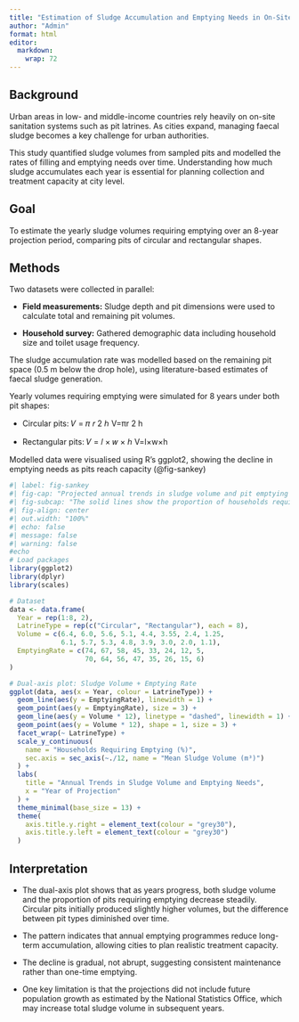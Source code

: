 ```yaml
---
title: "Estimation of Sludge Accumulation and Emptying Needs in On-Site Sanitation Systems: A Predictive Modelling Approach"
author: "Admin"
format: html
editor: 
  markdown: 
    wrap: 72
---
```


## Background

Urban areas in low- and middle-income countries rely heavily on on-site
sanitation systems such as pit latrines. As cities expand, managing
faecal sludge becomes a key challenge for urban authorities.

This study quantified sludge volumes from sampled pits and modelled the
rates of filling and emptying needs over time. Understanding how much
sludge accumulates each year is essential for planning collection and
treatment capacity at city level.

## Goal

To estimate the yearly sludge volumes requiring emptying over an 8-year
projection period, comparing pits of circular and rectangular shapes.

## Methods

Two datasets were collected in parallel:

-   **Field measurements:** Sludge depth and pit dimensions were used to
    calculate total and remaining pit volumes.

-   **Household survey:** Gathered demographic data including household
    size and toilet usage frequency.

The sludge accumulation rate was modelled based on the remaining pit
space (0.5 m below the drop hole), using literature-based estimates of
faecal sludge generation.

Yearly volumes requiring emptying were simulated for 8 years under both
pit shapes:

-   Circular pits: 𝑉 = 𝜋 𝑟 2 ℎ V=πr 2 h

-   Rectangular pits: 𝑉 = 𝑙 × 𝑤 × ℎ V=l×w×h

Modelled data were visualised using R's ggplot2, showing the decline in
emptying needs as pits reach capacity (@fig-sankey)

```r
#| label: fig-sankey
#| fig-cap: "Projected annual trends in sludge volume and pit emptying needs by latrine type over an eight-year period."
#| fig-subcap: "The solid lines show the proportion of households requiring pit emptying each year, while the dashed lines represent the mean sludge volume."
#| fig-align: center
#| out.width: "100%"
#| echo: false
#| message: false
#| warning: false
#echo
# Load packages
library(ggplot2)
library(dplyr)
library(scales)

# Dataset
data <- data.frame(
  Year = rep(1:8, 2),
  LatrineType = rep(c("Circular", "Rectangular"), each = 8),
  Volume = c(6.4, 6.0, 5.6, 5.1, 4.4, 3.55, 2.4, 1.25,
             6.1, 5.7, 5.3, 4.8, 3.9, 3.0, 2.0, 1.1),
  EmptyingRate = c(74, 67, 58, 45, 33, 24, 12, 5,
                   70, 64, 56, 47, 35, 26, 15, 6)
)

# Dual-axis plot: Sludge Volume + Emptying Rate
ggplot(data, aes(x = Year, colour = LatrineType)) +
  geom_line(aes(y = EmptyingRate), linewidth = 1) +
  geom_point(aes(y = EmptyingRate), size = 3) +
  geom_line(aes(y = Volume * 12), linetype = "dashed", linewidth = 1) +
  geom_point(aes(y = Volume * 12), shape = 1, size = 3) +
  facet_wrap(~ LatrineType) +
  scale_y_continuous(
    name = "Households Requiring Emptying (%)",
    sec.axis = sec_axis(~./12, name = "Mean Sludge Volume (m³)")
  ) +
  labs(
    title = "Annual Trends in Sludge Volume and Emptying Needs",
    x = "Year of Projection"
  ) +
  theme_minimal(base_size = 13) +
  theme(
    axis.title.y.right = element_text(colour = "grey30"),
    axis.title.y.left = element_text(colour = "grey30")
  )

```

## Interpretation

-   The dual-axis plot shows that as years progress, both sludge volume
    and the proportion of pits requiring emptying decrease steadily.\
    Circular pits initially produced slightly higher volumes, but the
    difference between pit types diminished over time.

-   The pattern indicates that annual emptying programmes reduce
    long-term accumulation, allowing cities to plan realistic treatment
    capacity.

-   The decline is gradual, not abrupt, suggesting consistent
    maintenance rather than one-time emptying.

-   One key limitation is that the projections did not include future
    population growth as estimated by the National Statistics Office,
    which may increase total sludge volume in subsequent years.
